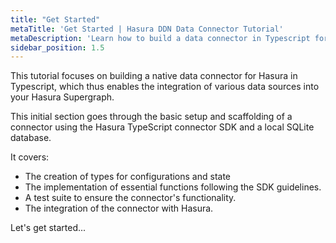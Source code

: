 ```yaml
---
title: "Get Started"
metaTitle: 'Get Started | Hasura DDN Data Connector Tutorial'
metaDescription: 'Learn how to build a data connector in Typescript for Hasura DDN'
sidebar_position: 1.5
---
```


This tutorial focuses on building a native data connector for Hasura in Typescript, which thus enables the 
integration of various data sources into your Hasura Supergraph.

This initial section goes through the basic setup and scaffolding of a connector using the Hasura TypeScript 
connector SDK and a local SQLite database. 

It covers: 
- The creation of types for configurations and state
- The implementation of essential functions following the SDK guidelines. 
- A test suite to ensure the connector's functionality.
- The integration of the connector with Hasura.

Let's get started...